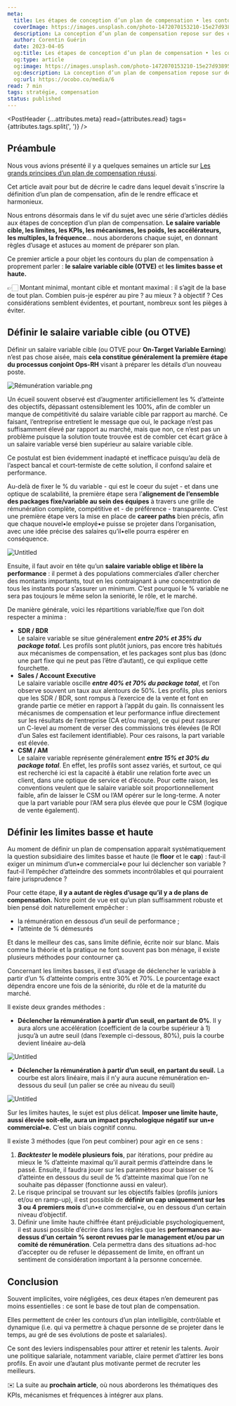 ```yaml
---
meta:
  title: Les étapes de conception d’un plan de compensation • les contours
  coverImage: https://images.unsplash.com/photo-1472070153210-15e27d938957?ixlib=rb-4.0.3&q=80&fm=jpg&crop=entropy&cs=tinysrgb&w=7200
  description: La conception d’un plan de compensation repose sur des étapes indispensables. En effet, nombreux sont les plans imparfaits voire inefficaces qui ont négligé certaines règles, ou qui sont fondés sur des schémas inadaptés. Voici donc une série d’articles qui vous permettra de comprendre en détail ces étapes. Dans ce premier article, on aborde le sujet des contours du plan de compensation ; le salaire variable cible, et les limites basse et haute.
  author: Corentin Guérin
  date: 2023-04-05
  og:title: Les étapes de conception d’un plan de compensation • les contours
  og:type: article
  og:image: https://images.unsplash.com/photo-1472070153210-15e27d938957?ixlib=rb-4.0.3&q=80&fm=jpg&crop=entropy&cs=tinysrgb&w=7200
  og:description: La conception d’un plan de compensation repose sur des étapes indispensables. En effet, nombreux sont les plans imparfaits voire inefficaces qui ont négligé certaines règles, ou qui sont fondés sur des schémas inadaptés. Voici donc une série d’articles qui vous permettra de comprendre en détail ces étapes. Dans ce premier article, on aborde le sujet des contours du plan de compensation ; le salaire variable cible, et les limites basse et haute.
  og:url: https://ocobo.co/media/6
read: 7 min
tags: stratégie, compensation
status: published
---
```



<PostHeader {...attributes.meta} read={attributes.read} tags={attributes.tags.split(', ')} />

## Préambule

Nous vous avions présenté il y a quelques semaines un article sur [Les grands principes d’un plan de compensation réussi](/media/4).

Cet article avait pour but de décrire le cadre dans lequel devait s’inscrire la définition d’un plan de compensation, afin de le rendre efficace et harmonieux.

Nous entrons désormais dans le vif du sujet avec une série d’articles dédiés aux étapes de conception d’un plan de compensation. **Le salaire variable cible, les limites, les KPIs, les mécanismes, les poids, les accélérateurs, les multiples, la fréquence**… nous aborderons chaque sujet, en donnant règles d’usage et astuces au moment de préparer son plan.

Ce premier article a pour objet les contours du plan de compensation à proprement parler : **le salaire variable cible (OTVE)** et **les limites basse et haute.**

👉🏻 Montant minimal, montant cible et montant maximal : il s’agit de la base de tout plan. Combien puis-je espérer au pire ? au mieux ? à objectif ? Ces considérations semblent évidentes, et pourtant, nombreux sont les pièges à éviter.

## Définir le salaire variable cible (ou OTVE)

Définir un salaire variable cible (ou OTVE pour **On-Target Variable Earning**) n’est pas chose aisée, mais **cela constitue généralement** **la première étape du processus conjoint Ops-RH** visant à préparer les détails d’un nouveau poste.

![Rémunération variable.png](/posts/7/1.png)

Un écueil souvent observé est d’augmenter artificiellement les % d’atteinte des objectifs, dépassant ostensiblement les 100%, afin de combler un manque de compétitivité du salaire variable cible par rapport au marché. Ce faisant, l’entreprise entretient le message que oui, le package n’est pas suffisamment élevé par rapport au marché, mais que non, ce n’est pas un problème puisque la solution toute trouvée est de combler cet écart grâce à un salaire variable versé bien supérieur au salaire variable cible.

Ce postulat est bien évidemment inadapté et inefficace puisqu’au delà de l’aspect bancal et court-termiste de cette solution, il confond salaire et performance.

Au-delà de fixer le % du variable - qui est le coeur du sujet - et dans une optique de scalabilité, la première étape sera l’**alignement de l’ensemble des packages fixe/variable au sein des équipes** à travers une grille de rémunération complète, compétitive et - de préférence - transparente. C’est une première étape vers la mise en place de **career paths** bien précis, afin que chaque nouvel•le employé•e puisse se projeter dans l’organisation, avec une idée précise des salaires qu’il•elle pourra espérer en conséquence.

![Untitled](/posts/7/2.png)

Ensuite, il faut avoir en tête qu’un **salaire variable oblige et libère la performance** : il permet à des populations commerciales d’aller chercher des montants importants, tout en les contraignant à une concentration de tous les instants pour s’assurer un minimum. C’est pourquoi le % variable ne sera pas toujours le même selon la seniorité, le rôle, et le marché.

De manière générale, voici les répartitions variable/fixe que l’on doit respecter a minima :

- **SDR / BDR**<br />
  Le salaire variable se situe généralement **_entre 20% et 35% du package total._**
  Les profils sont plutôt juniors, pas encore très habitués aux mécanismes de compensation, et les packages sont plus bas (donc une part fixe qui ne peut pas l’être d’autant), ce qui explique cette fourchette.
- **Sales / Account Executive**<br />
  Le salaire variable oscille **_entre 40% et 70% du package total_**, et l’on observe souvent un taux aux alentours de 50%.
  Les profils, plus seniors que les SDR / BDR, sont rompus à l’exercice de la vente et font en grande partie ce métier en rapport à l’appât du gain. Ils connaissent les mécanismes de compensation et leur performance influe directement sur les résultats de l’entreprise (CA et/ou marge), ce qui peut rassurer un C-level au moment de verser des commissions très élevées (le ROI d’un Sales est facilement identifiable). Pour ces raisons, la part variable est élevée.
- **CSM / AM**<br />
  Le salaire variable représente généralement **_entre 15% et 30% du package total_**.
  En effet, les profils sont assez variés, et surtout, ce qui est recherché ici est la capacité à établir une relation forte avec un client, dans une optique de service et d’écoute. Pour cette raison, les conventions veulent que le salaire variable soit proportionnellement faible, afin de laisser le CSM ou l’AM opérer sur le long-terme. A noter que la part variable pour l’AM sera plus élevée que pour le CSM (logique de vente également).

## Définir les limites basse et haute

Au moment de définir un plan de compensation apparait systématiquement la question subsidiaire des limites basse et haute (le **floor** et le **cap**) : faut-il exiger un minimum d’un•e commercial•e pour lui déclencher son variable ? faut-il l’empêcher d’atteindre des sommets incontrôlables et qui pourraient faire jurisprudence ?

Pour cette étape, **il y a autant de règles d’usage qu’il y a de plans de compensation.** Notre point de vue est qu’un plan suffisamment robuste et bien pensé doit naturellement empêcher :

- la rémunération en dessous d’un seuil de performance ;
- l’atteinte de % démesurés

Et dans le meilleur des cas, sans limite définie, écrite noir sur blanc. Mais comme la théorie et la pratique ne font souvent pas bon ménage, il existe plusieurs méthodes pour contourner ça.

Concernant les limites basses, il est d’usage de déclencher le variable à partir d’un % d’atteinte compris entre 30% et 70%. Le pourcentage exact dépendra encore une fois de la séniorité, du rôle et de la maturité du marché.

Il existe deux grandes méthodes :

- **Déclencher la rémunération à partir d’un seuil, en partant de 0%**. Il y aura alors une accélération (coefficient de la courbe supérieur à 1) jusqu’à un autre seuil (dans l’exemple ci-dessous, 80%), puis la courbe devient linéaire au-delà

![Untitled](/posts/7/3.png)

- **Déclencher la rémunération à partir d’un seuil, en partant du seuil.** La courbe est alors linéaire, mais il n’y aura aucune rémunération en-dessous du seuil (un palier se crée au niveau du seuil)

![Untitled](/posts/7/4.png)

Sur les limites hautes, le sujet est plus délicat. **Imposer une limite haute, aussi élevée soit-elle, aura un impact psychologique négatif sur un•e commercial•e.** C’est un biais cognitif connu.

Il existe 3 méthodes (que l’on peut combiner) pour agir en ce sens :

1. **_Backtester_ le modèle plusieurs fois**, par itérations, pour prédire au mieux le % d’atteinte maximal qu’il aurait permis d’atteindre dans le passé. Ensuite, il faudra jouer sur les paramètres pour baisser ce % d’atteinte en dessous du seuil de % d’atteinte maximal que l’on ne souhaite pas dépasser (fonctionne aussi en valeur).
2. Le risque principal se trouvant sur les objectifs faibles (profils juniors et/ou en ramp-up), il est possible de **définir un **cap** uniquement sur les 3 ou 4 premiers mois** d’un•e commercial•e, ou en dessous d’un certain niveau d’objectif.
3. Définir une limite haute chiffrée étant préjudiciable psychologiquement, il est aussi possible d’écrire dans les règles que les **performances au-dessus d’un certain % seront revues par le management et/ou par un comité de rémunération**. Cela permettra dans des situations ad-hoc d’accepter ou de refuser le dépassement de limite, en offrant un sentiment de considération important à la personne concernée.

## Conclusion

Souvent implicites, voire négligées, ces deux étapes n’en demeurent pas moins essentielles : ce sont le base de tout plan de compensation.

Elles permettent de créer les contours d’un plan intelligible, contrôlable et dynamique (i.e. qui va permettre à chaque personne de se projeter dans le temps, au gré de ses évolutions de poste et salariales).

Ce sont des leviers indispensables pour attirer et retenir les talents. Avoir une politique salariale, notamment variable, claire permet d’attirer les bons profils. En avoir une d’autant plus motivante permet de recruter les meilleurs.

✉️ La suite au **prochain article**, où nous aborderons les thématiques des KPIs, mécanismes et fréquences à intégrer aux plans.
